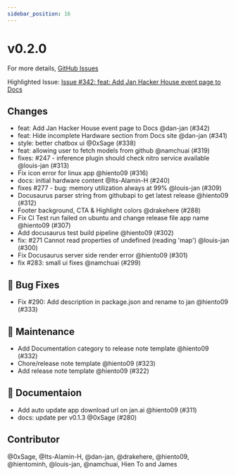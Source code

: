 ```yaml
---
sidebar_position: 16
---
```

# v0.2.0

For more details, [GitHub Issues](https://github.com/janhq/jan/releases/tag/v0.2.0)

Highlighted Issue:  [Issue #342: feat: Add Jan Hacker House event page to Docs](https://github.com/janhq/jan/pull/342)

## Changes

- feat: Add Jan Hacker House event page to Docs @dan-jan (#342)
- feat: Hide incomplete Hardware section from Docs site @dan-jan (#341)
- style: better chatbox ui @0xSage (#338)
- feat: allowing user to fetch models from github @namchuai (#319)
- fixes: #247 - inference plugin should check nitro service available @louis-jan (#313)
- Fix icon error for linux app @hiento09 (#316)
- docs: initial hardware content @Its-Alamin-H (#240)
- fixes #277 - bug: memory utilization always at 99% @louis-jan (#309)
- Docusaurus parser string from githubapi to get latest release @hiento09 (#312)
- Footer background, CTA \& Highlight colors @drakehere (#288)
- Fix CI Test run failed on ubuntu and change release file app name @hiento09 (#307)
- Add docusaurus test build pipeline @hiento09 (#302)
- fix: #271 Cannot read properties of undefined (reading 'map') @louis-jan (#300)
- Fix Docusaurus server side render error @hiento09 (#301)
- fix #283: small ui fixes @namchuai (#299)

## 🐛 Bug Fixes

- Fix #290: Add description in package.json and rename to jan @hiento09 (#333)

## 🧰 Maintenance

- Add Documentation category to release note template @hiento09 (#332)
- Chore/release note template @hiento09 (#323)
- Add release note template @hiento09 (#322)

## 📖 Documentaion

- Add auto update app download url on jan.ai @hiento09 (#311)
- docs: update per v0.1.3 @0xSage (#280)

## Contributor

@0xSage, @Its-Alamin-H, @dan-jan, @drakehere, @hiento09, @hientominh, @louis-jan, @namchuai, Hien To and James

